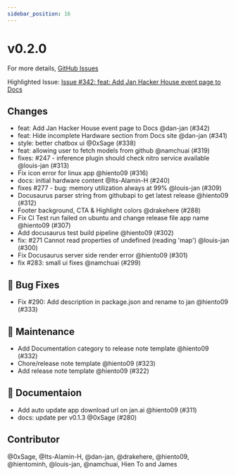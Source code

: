 ```yaml
---
sidebar_position: 16
---
```

# v0.2.0

For more details, [GitHub Issues](https://github.com/janhq/jan/releases/tag/v0.2.0)

Highlighted Issue:  [Issue #342: feat: Add Jan Hacker House event page to Docs](https://github.com/janhq/jan/pull/342)

## Changes

- feat: Add Jan Hacker House event page to Docs @dan-jan (#342)
- feat: Hide incomplete Hardware section from Docs site @dan-jan (#341)
- style: better chatbox ui @0xSage (#338)
- feat: allowing user to fetch models from github @namchuai (#319)
- fixes: #247 - inference plugin should check nitro service available @louis-jan (#313)
- Fix icon error for linux app @hiento09 (#316)
- docs: initial hardware content @Its-Alamin-H (#240)
- fixes #277 - bug: memory utilization always at 99% @louis-jan (#309)
- Docusaurus parser string from githubapi to get latest release @hiento09 (#312)
- Footer background, CTA \& Highlight colors @drakehere (#288)
- Fix CI Test run failed on ubuntu and change release file app name @hiento09 (#307)
- Add docusaurus test build pipeline @hiento09 (#302)
- fix: #271 Cannot read properties of undefined (reading 'map') @louis-jan (#300)
- Fix Docusaurus server side render error @hiento09 (#301)
- fix #283: small ui fixes @namchuai (#299)

## 🐛 Bug Fixes

- Fix #290: Add description in package.json and rename to jan @hiento09 (#333)

## 🧰 Maintenance

- Add Documentation category to release note template @hiento09 (#332)
- Chore/release note template @hiento09 (#323)
- Add release note template @hiento09 (#322)

## 📖 Documentaion

- Add auto update app download url on jan.ai @hiento09 (#311)
- docs: update per v0.1.3 @0xSage (#280)

## Contributor

@0xSage, @Its-Alamin-H, @dan-jan, @drakehere, @hiento09, @hientominh, @louis-jan, @namchuai, Hien To and James

